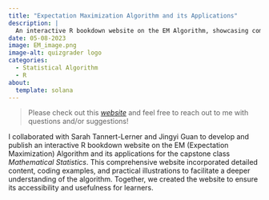 ```yaml
---
title: "Expectation Maximization Algorithm and its Applications"
description: |
  An interactive R bookdown website on the EM Algorithm, showcasing comprehensive content, coding examples, and practical applications.
date: 05-08-2023
image: EM_image.png
image-alt: quizgrader logo
categories:
  - Statistical Algorithm
  - R
about:
  template: solana
---
```



> Please check out this [*website*](https://wx-zhu.github.io/EMalgorithm_bookdown/) and feel free to reach out to me with questions and/or suggestions!

I collaborated with Sarah Tannert-Lerner and Jingyi Guan to develop and publish an interactive R bookdown website on the EM (Expectation Maximization) Algorithm and its applications for the capstone class *Mathematical Statistics*. This comprehensive website incorporated detailed content, coding examples, and practical illustrations to facilitate a deeper understanding of the algorithm. Together, we created the website to ensure its accessibility and usefulness for learners.

